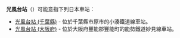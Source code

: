 {{NoteTA
|T=zh-hans:光风台站;zh-hk:光風台站;zh-tw:光風台車站;
|1=zh-hans:光风台站;zh-hk:光風台站;zh-tw:光風台車站;
}}
'''光風台站'''（{{jpn|hg=こうふうだいえき}}）可能意指下列日本車站：

* [[光風台站_(千葉縣)|光風台站 (千葉縣)]]  - 位於千葉縣市原市的小湊鐵道線車站。
* [[光風台站_(大阪府)|光風台站 (大阪府)]] - 位於大阪府豐能郡豐能町的能勢鐵道妙見線車站。

{{disambig|Cat=四字車站名消歧義}}